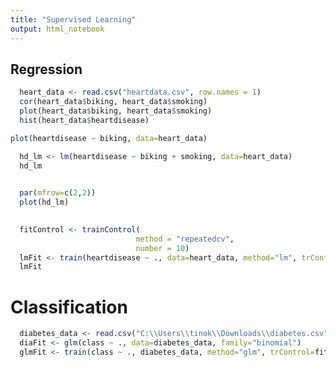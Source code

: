 ```yaml
---
title: "Supervised Learning"
output: html_notebook
---
```


## Regression

```r

  heart_data <- read.csv("heartdata.csv", row.names = 1)
  cor(heart_data$biking, heart_data$smoking)
  plot(heart_data$biking, heart_data$smoking)
  hist(heart_data$heartdisease)

```

```r

plot(heartdisease ~ biking, data=heart_data)

```
```r

  hd_lm <- lm(heartdisease ~ biking + smoking, data=heart_data)
  hd_lm
  
```
```r

  par(mfrow=c(2,2))
  plot(hd_lm)
  
```
```r

  fitControl <- trainControl(
                            method = "repeatedcv",
                            number = 10)
  lmFit <- train(heartdisease ~ ., data=heart_data, method="lm", trControl=fitControl, preProc=c("center", "scale"))
  lmFit

```

# Classification

```r

  diabetes_data <- read.csv("C:\\Users\\tinok\\Downloads\\diabetes.csv")
  diaFit <- glm(class ~ ., data=diabetes_data, family="binomial")
  glmFit <- train(class ~ ., diabetes_data, method="glm", trControl=fitControl, preProc=c("center", "scale"))
```




